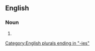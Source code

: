 ==English==

===Noun===
{{head|en|noun form}}

# {{plural of|en|chinaberry}}

[[Category:English plurals ending in "-ies"]]